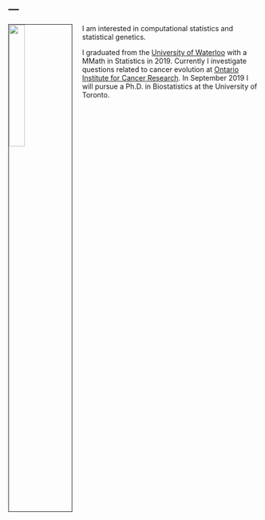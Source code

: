 ---
---

<link rel="stylesheet" href="styles.css" type="text/css">

<img src="images/boxi.jpg" style="width:25%; border:1px solid; margin-right: 20px" align="left">




I am interested in computational statistics and statistical genetics. 

I graduated from the [University of Waterloo](https://uwaterloo.ca/statistics-and-actuarial-science/) with a MMath in Statistics in 2019. Currently I investigate questions related to cancer evolution at [Ontario Institute for Cancer Research](https://oicr.on.ca/). In September 2019 I will pursue a Ph.D. in Biostatistics at the University of Toronto.